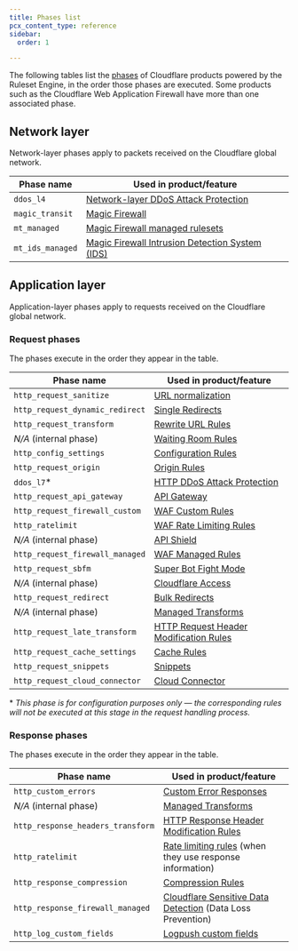 ```yaml
---
title: Phases list
pcx_content_type: reference
sidebar:
  order: 1

---
```



The following tables list the [phases](/ruleset-engine/about/phases/) of Cloudflare products powered by the Ruleset Engine, in the order those phases are executed. Some products such as the Cloudflare Web Application Firewall have more than one associated phase.

## Network layer

Network-layer phases apply to packets received on the Cloudflare global network.



| Phase name       | Used in product/feature                                                                          |
| ---------------- | ------------------------------------------------------------------------------------------------ |
| `ddos_l4`        | [Network-layer DDoS Attack Protection](/ddos-protection/managed-rulesets/network/configure-api/) |
| `magic_transit`  | [Magic Firewall](/magic-firewall/how-to/add-rules/)                                              |
| `mt_managed`     | [Magic Firewall managed rulesets](/magic-firewall/how-to/enable-managed-rulesets/)               |
| `mt_ids_managed` | [Magic Firewall Intrusion Detection System (IDS)](/magic-firewall/about/ids/)                    |



## Application layer

Application-layer phases apply to requests received on the Cloudflare global network.

### Request phases

The phases execute in the order they appear in the table.



| Phase name                          | Used in product/feature                                                                                |
| ----------------------------------- | ------------------------------------------------------------------------------------------------------ |
| `http_request_sanitize`             | [URL normalization](/rules/normalization/)                                                             |
| `http_request_dynamic_redirect`     | [Single Redirects](/rules/url-forwarding/single-redirects/)                                            |
| `http_request_transform`            | [Rewrite URL Rules](/rules/transform/url-rewrite/)                                                     |
| *N/A* (internal phase)              | [Waiting Room Rules](/waiting-room/additional-options/waiting-room-rules/)                             |
| `http_config_settings`              | [Configuration Rules](/rules/configuration-rules/)                                                     |
| `http_request_origin`               | [Origin Rules](/rules/origin-rules/)                                                                   |
| `ddos_l7`\*                         | [HTTP DDoS Attack Protection](/ddos-protection/managed-rulesets/http/)                                 |
| `http_request_api_gateway`          | [API Gateway](/api-shield/api-gateway/)                                                                |
| `http_request_firewall_custom`      | [WAF Custom Rules](/waf/custom-rules/)                                                                 |
| `http_ratelimit`                    | [WAF Rate Limiting Rules](/waf/rate-limiting-rules/)                                                   |
| *N/A* (internal phase)              | [API Shield](/api-shield/)                                                                             |
| `http_request_firewall_managed`     | [WAF Managed Rules](/waf/managed-rules/)                                                               |
| `http_request_sbfm`                 | [Super Bot Fight Mode](/bots/get-started/pro/)                                                         |
| *N/A* (internal phase)              | [Cloudflare Access](/cloudflare-one/policies/access/)                                                  |
| `http_request_redirect`             | [Bulk Redirects](/rules/url-forwarding/bulk-redirects/)                                                |
| *N/A* (internal phase)              | [Managed Transforms](/rules/transform/managed-transforms/)                                             |
| `http_request_late_transform`       | [HTTP Request Header Modification Rules](/rules/transform/request-header-modification/)                |
| `http_request_cache_settings`       | [Cache Rules](/cache/how-to/cache-rules/)                                                              |
| `http_request_snippets`             | [Snippets](/rules/snippets/)                                                                           |
| `http_request_cloud_connector`      | [Cloud Connector](/rules/cloud-connector/)                                                             |


\* *This phase is for configuration purposes only — the corresponding rules will not be executed at this stage in the request handling process.*

<Render file="bfm-change-notice" product="bots" />

### Response phases

The phases execute in the order they appear in the table.



| Phase name                        | Used in product/feature                                                                              |
| --------------------------------- | ---------------------------------------------------------------------------------------------------- |
| `http_custom_errors`              | [Custom Error Responses](/rules/custom-error-responses/)                                             |
| *N/A* (internal phase)            | [Managed Transforms](/rules/transform/managed-transforms/)                                           |
| `http_response_headers_transform` | [HTTP Response Header Modification Rules](/rules/transform/response-header-modification/)            |
| `http_ratelimit`                  | [Rate limiting rules](/waf/rate-limiting-rules/) (when they use response information)                |
| `http_response_compression`       | [Compression Rules](/rules/compression-rules/)                                                       |
| `http_response_firewall_managed`  | [Cloudflare Sensitive Data Detection](/waf/managed-rules/) (Data Loss Prevention)                    |
| `http_log_custom_fields`          | [Logpush custom fields](/logs/reference/custom-fields/)                                              |

